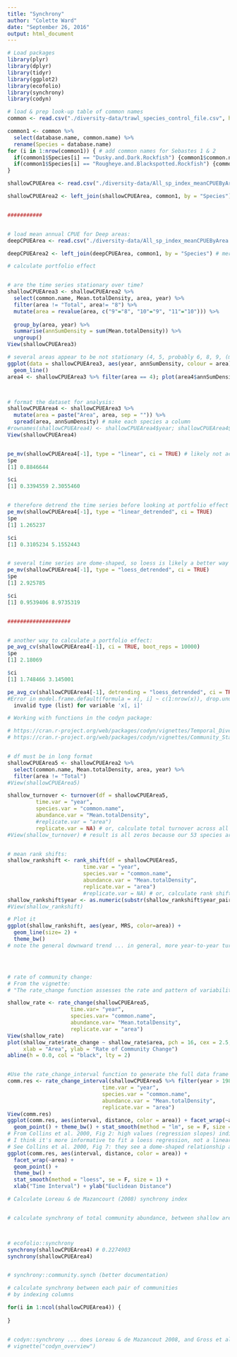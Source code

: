 ```yaml
---
title: "Synchrony"
author: "Colette Ward"
date: "September 26, 2016"
output: html_document
---
```


```r
# Load packages
library(plyr)
library(dplyr)
library(tidyr)
library(ggplot2)
library(ecofolio)
library(synchrony)
library(codyn)


```

```r
# load & prep look-up table of common names
common <- read.csv("./diversity-data/trawl_species_control_file.csv", header = T, stringsAsFactors = FALSE)

common1 <- common %>%
  select(database.name, common.name) %>%
  rename(Species = database.name)
for (i in 1:nrow(common1)) { # add common names for Sebastes 1 & 2
  if(common1$Species[i] == "Dusky.and.Dark.Rockfish") {common1$common.name[i] <- "Sebastes 1"}
  if(common1$Species[i] == "Rougheye.and.Blackspotted.Rockfish") {common1$common.name[i] <- "Sebastes 2"}
}
```


```r
shallowCPUEArea <- read.csv("./diversity-data/All_sp_index_meanCPUEByArea.csv", header = T, stringsAsFactors = FALSE)

shallowCPUEArea2 <- left_join(shallowCPUEArea, common1, by = "Species") # merge common names onto SPCPUEArea


###########


# load mean annual CPUE for Deep areas:
deepCPUEArea <- read.csv("./diversity-data/All_sp_index_meanCPUEByArea.Deep.MH.final.csv", header = T, stringsAsFactors = FALSE) # this is the latest file created by Mary Oct 26 2016

deepCPUEArea2 <- left_join(deepCPUEArea, common1, by = "Species") # merge in common names

```


```r

# calculate portfolio effect


# are the time series stationary over time? 
shallowCPUEArea3 <- shallowCPUEArea2 %>%
  select(common.name, Mean.totalDensity, area, year) %>%
  filter(area != "Total", area!= "8") %>%
  mutate(area = revalue(area, c("9"="8", "10"="9", "11"="10"))) %>%
  
  group_by(area, year) %>%
  summarise(annSumDensity = sum(Mean.totalDensity)) %>%
  ungroup() 
View(shallowCPUEArea3)

# several areas appear to be not stationary (4, 5, probably 6, 8, 9, (maybe 7), 2 & 3 are dome-shaped)
ggplot(data = shallowCPUEArea3, aes(year, annSumDensity, colour = area)) +
  geom_line()
area4 <- shallowCPUEArea3 %>% filter(area == 4); plot(area4$annSumDensity ~ area4$year, type = "b")



# format the dataset for analysis:
shallowCPUEArea4 <- shallowCPUEArea3 %>%
  mutate(area = paste("Area", area, sep = "")) %>%
  spread(area, annSumDensity) # make each species a column
#rownames(shallowCPUEArea4) <- shallowCPUEArea4$year; shallowCPUEArea4$year <- NULL
View(shallowCPUEArea4)


pe_mv(shallowCPUEArea4[-1], type = "linear", ci = TRUE) # likely not accurate because some areas have non-stationary time series
$pe
[1] 0.8846644

$ci
[1] 0.3394559 2.3055460


# therefore detrend the time series before looking at portfolio effect
pe_mv(shallowCPUEArea4[-1], type = "linear_detrended", ci = TRUE)
$pe
[1] 1.265237

$ci
[1] 0.3105234 5.1552443


# several time series are dome-shaped, so loess is likely a better way to detrend than linear
pe_mv(shallowCPUEArea4[-1], type = "loess_detrended", ci = TRUE)
$pe
[1] 2.925785

$ci
[1] 0.9539406 8.9735319


####################


# another way to calculate a portfolio effect:
pe_avg_cv(shallowCPUEArea4[-1], ci = TRUE, boot_reps = 10000)
$pe
[1] 2.18069

$ci
[1] 1.748466 3.145001

pe_avg_cv(shallowCPUEArea4[-1], detrending = "loess_detrended", ci = TRUE)
#Error in model.frame.default(formula = x[, i] ~ c(1:nrow(x)), drop.unused.levels = TRUE) : 
  invalid type (list) for variable 'x[, i]'


```

```r
# Working with functions in the codyn package:

# https://cran.r-project.org/web/packages/codyn/vignettes/Temporal_Diversity_Indices.html
# https://cran.r-project.org/web/packages/codyn/vignettes/Community_Stability_Metrics.html


# df must be in long format
shallowCPUEArea5 <- shallowCPUEArea2 %>%
  select(common.name, Mean.totalDensity, area, year) %>%
  filter(area != "Total") 
#View(shallowCPUEArea5)

shallow_turnover <- turnover(df = shallowCPUEArea5,
         time.var = "year",
         species.var = "common.name",
         abundance.var = "Mean.totalDensity",
         #replicate.var = "area")
         replicate.var = NA) # or, calculate total turnover across all (shallow) areas combined ... result is still all zeros
#View(shallow_turnover) # result is all zeros because our 53 species are all present in all years


# mean rank shifts:
shallow_rankshift <- rank_shift(df = shallowCPUEArea5,
                        time.var = "year",
                        species.var = "common.name",
                        abundance.var = "Mean.totalDensity", 
                        replicate.var = "area")
                        #replicate.var = NA) # or, calculate rank shift across all (shallow) areas combined ... no trend
shallow_rankshift$year <- as.numeric(substr(shallow_rankshift$year_pair, 6, 9)) # Create a column with the final year from the returned time.var_pair
#View(shallow_rankshift)

# Plot it
ggplot(shallow_rankshift, aes(year, MRS, color=area)) + 
  geom_line(size= 2) + 
  theme_bw() 
# note the general downward trend ... in general, more year-to-year turnover in early years, less in later years.  how does this map to species richness and alpha diversity?




# rate of community change:
# From the vignette:
# "The rate_change function assesses the rate and pattern of variability within a community, which indicates whether species reordering over time is resulting in directional change. This function calculates differences in species composition between samples at increasing time intervals. Differences in species composition are characterized by Euclidean distances, which are calculated on pair-wise communities across the entire time series. For example, a data set with 6 time intervals will have distance values for five one-interval time lags (e.g., time 1 vs time 2, time 2 vs time 3 …), 4 two-interval time lags (e.g., time 1 vs time 3, time 2 vs time 4 …) and so forth. These distance values are regressed against the time lag interval. The slope of the regression line is an indication of the rate and direction of compositional change in the community (Collins, Micheli, and Hartt 2000)."

shallow_rate <- rate_change(shallowCPUEArea5,  
                    time.var= "year", 
                    species.var= "common.name", 
                    abundance.var= "Mean.totalDensity", 
                    replicate.var = "area")
View(shallow_rate)
plot(shallow_rate$rate_change ~ shallow_rate$area, pch = 16, cex = 2.5,
     xlab = "Area", ylab = "Rate of Community Change")
abline(h = 0.0, col = "black", lty = 2)


#Use the rate_change_interval function to generate the full data frame of distances by time lag intervals
comm.res <- rate_change_interval(shallowCPUEArea5 %>% filter(year > 1989, year < 2009), 
                              time.var = "year",
                              species.var = "common.name",
                              abundance.var = "Mean.totalDensity",
                              replicate.var = "area")
View(comm.res)
ggplot(comm.res, aes(interval, distance, color = area)) + facet_wrap(~area) + 
  geom_point() + theme_bw() + stat_smooth(method = "lm", se = F, size = 1)
# From Collins et al. 2000, Fig 2: high values (regression slopes) indicates communities are unstable and undergoing directional change (divergence): species composition shows more change over time. values of zero mean stability over time. Negative values indicate community is unstable and is converging over time ... but are these statistically different from zero?
# I think it's more informative to fit a loess regression, not a linear regression ... for some areas (shallow areas 3-5), values increase until interval of 6 or 7, then decline ...
# See Collins et al. 2000, Fig 7: they see a dome-shaped relationship at perturbed sites: directional change (divergence) during perturbation followed by convergence during recovery
ggplot(comm.res, aes(interval, distance, color = area)) + 
  facet_wrap(~area) + 
  geom_point() + 
  theme_bw() + 
  stat_smooth(method = "loess", se = F, size = 1) +
  xlab("Time Interval") + ylab("Euclidean Distance")

```



```r

# Calculate Loreau & de Mazancourt (2008) synchrony index


# calculate synchrony of total community abundance, between shallow areas 1-9:



# ecofolio::synchrony
synchrony(shallowCPUEArea4) # 0.2274903
synchrony(shallowCPUEArea4) 


# synchrony::community.synch (better documentation)

# calculate synchrony between each pair of communities
# by indexing columns

for(i in 1:ncol(shallowCPUEArea4)) {
  
}


# codyn::synchrony ... does Loreau & de Mazancout 2008, and Gross et al. 2014
# vignette("codyn_overview")

```